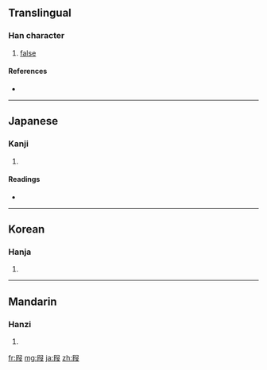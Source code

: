 ==Translingual==

===Han character===
{{Han char|rn=29|rad=又|as=07|sn=9|four=|canj=口尸尸水 (RSSE)}}

# [[false]]

====References====
* {{Han ref|kx=0166.110|dkj=03165|dj=0378.050|hdz=10398.040|uh=53DA|ud=21466}}

----

==Japanese==

===Kanji===
{{ja-kanji|grade=|rs=又07}}

# {{defn|Japanese}}

====Readings====
* {{ja-readings|on=[[か]] (ka), [[け]] (ke), [[げ]] (ge)|kun=[[かりる]] (kariru), [[かす]] (kasu)}}

----

==Korean==

===Hanja===
{{ko-hanja|hangeul=가|rv=ga|mr=ka}}

# {{defn|Korean}}

----

==Mandarin==

===Hanzi===
{{cmn-hanzi|pin=[[jiǎ]] ([[jia3]])|wg=chia<sup>3</sup>}}

# {{defn|Mandarin}}

[[fr:叚]]
[[mg:叚]]
[[ja:叚]]
[[zh:叚]]